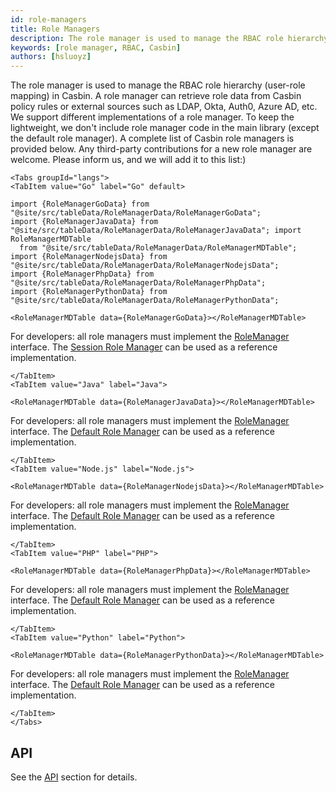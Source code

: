 ```yaml
---
id: role-managers
title: Role Managers
description: The role manager is used to manage the RBAC role hierarchy in Casbin.
keywords: [role manager, RBAC, Casbin]
authors: [hsluoyz]
---
```


The role manager is used to manage the RBAC role hierarchy (user-role mapping) in Casbin. A role manager can retrieve role data from Casbin policy rules or external sources such as LDAP, Okta, Auth0, Azure AD, etc. We support different implementations of a role manager. To keep the lightweight, we don't include role manager code in the main library (except the default role manager). A complete list of Casbin role managers is provided below. Any third-party contributions for a new role manager are welcome. Please inform us, and we will add it to this list:)

```mdx-code-block
<Tabs groupId="langs">
<TabItem value="Go" label="Go" default>

import {RoleManagerGoData} from "@site/src/tableData/RoleManagerData/RoleManagerGoData";
import {RoleManagerJavaData} from "@site/src/tableData/RoleManagerData/RoleManagerJavaData"; import RoleManagerMDTable
  from "@site/src/tableData/RoleManagerData/RoleManagerMDTable";
import {RoleManagerNodejsData} from "@site/src/tableData/RoleManagerData/RoleManagerNodejsData";
import {RoleManagerPhpData} from "@site/src/tableData/RoleManagerData/RoleManagerPhpData";
import {RoleManagerPythonData} from "@site/src/tableData/RoleManagerData/RoleManagerPythonData";

<RoleManagerMDTable data={RoleManagerGoData}></RoleManagerMDTable>
```

For developers: all role managers must implement the [RoleManager](https://github.com/casbin/casbin/blob/master/rbac/role_manager.go) interface. The [Session Role Manager](https://github.com/casbin/session-role-manager) can be used as a reference implementation.

```mdx-code-block
</TabItem>
<TabItem value="Java" label="Java">

<RoleManagerMDTable data={RoleManagerJavaData}></RoleManagerMDTable>
```

For developers: all role managers must implement the [RoleManager](https://github.com/casbin/jcasbin/blob/master/src/main/java/org/casbin/jcasbin/rbac/RoleManager.java) interface. The [Default Role Manager](https://github.com/casbin/jcasbin/blob/master/src/main/java/org/casbin/jcasbin/rbac/DefaultRoleManager.java) can be used as a reference implementation.

```mdx-code-block
</TabItem>
<TabItem value="Node.js" label="Node.js">

<RoleManagerMDTable data={RoleManagerNodejsData}></RoleManagerMDTable>
```

For developers: all role managers must implement the [RoleManager](https://github.com/casbin/node-casbin/blob/master/src/rbac/roleManager.ts) interface. The [Default Role Manager](https://github.com/casbin/node-casbin/blob/master/src/rbac/defaultRoleManager.ts) can be used as a reference implementation.

```mdx-code-block
</TabItem>
<TabItem value="PHP" label="PHP">

<RoleManagerMDTable data={RoleManagerPhpData}></RoleManagerMDTable>
```

For developers: all role managers must implement the [RoleManager](https://github.com/php-casbin/php-casbin/blob/master/src/Rbac/RoleManager.php) interface. The [Default Role Manager](https://github.com/php-casbin/php-casbin/blob/master/src/Rbac/DefaultRoleManager/RoleManager.php) can be used as a reference implementation.

```mdx-code-block
</TabItem>
<TabItem value="Python" label="Python">

<RoleManagerMDTable data={RoleManagerPythonData}></RoleManagerMDTable>
```

For developers: all role managers must implement the [RoleManager](https://github.com/casbin/pycasbin/blob/master/casbin/rbac/role_manager.py) interface. The [Default Role Manager](https://github.com/casbin/pycasbin/blob/master/casbin/rbac/default_role_manager/role_manager.py) can be used as a reference implementation.

```mdx-code-block
</TabItem>
</Tabs>
```

## API

See the [API](/docs/rolemanager-api) section for details.

